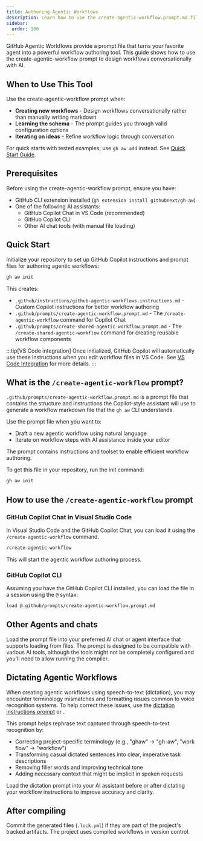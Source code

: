 ```yaml
---
title: Authoring Agentic Workflows
description: Learn how to use the create-agentic-workflow.prompt.md file in VS Code to author agentic workflows in natural language.
sidebar:
  order: 100
---
```



GitHub Agentic Workflows provide a prompt file that turns your favorite agent into
a powerful workflow authoring tool. This guide shows how to use the create-agentic-workflow prompt to design workflows conversationally with AI.

## When to Use This Tool

Use the create-agentic-workflow prompt when:
- **Creating new workflows** - Design workflows conversationally rather than manually writing markdown
- **Learning the schema** - The prompt guides you through valid configuration options
- **Iterating on ideas** - Refine workflow logic through conversation

For quick starts with tested examples, use `gh aw add` instead. See [Quick Start Guide](/gh-aw/start-here/quick-start/).

## Prerequisites

Before using the create-agentic-workflow prompt, ensure you have:
- GitHub CLI extension installed (`gh extension install githubnext/gh-aw`)
- One of the following AI assistants:
  - GitHub Copilot Chat in VS Code (recommended)
  - GitHub Copilot CLI
  - Other AI chat tools (with manual file loading)

## Quick Start

Initialize your repository to set up GitHub Copilot instructions and prompt files for authoring agentic workflows:

```bash wrap
gh aw init
```

This creates:
- `.github/instructions/github-agentic-workflows.instructions.md` - Custom Copilot instructions for better workflow authoring
- `.github/prompts/create-agentic-workflow.prompt.md` - The `/create-agentic-workflow` command for Copilot Chat
- `.github/prompts/create-shared-agentic-workflow.prompt.md` - The `/create-shared-agentic-workflow` command for creating reusable workflow components

:::tip[VS Code integration]
Once initialized, GitHub Copilot will automatically use these instructions when you edit workflow files in VS Code. See [VS Code Integration](/gh-aw/tools/vscode/) for more details.
:::

## What is the `/create-agentic-workflow` prompt?

`.github/prompts/create-agentic-workflow.prompt.md` is a prompt file that contains the structure and instructions the Copilot-style assistant will use to generate a workflow markdown file that the `gh aw` CLI understands.

Use the prompt file when you want to:
- Draft a new agentic workflow using natural language
- Iterate on workflow steps with AI assistance inside your editor

The prompt contains instructions and toolset to enable efficient workflow authoring.

To get this file in your repository, run the init command:

```bash
gh aw init
```

## How to use the `/create-agentic-workflow` prompt

### GitHub Copilot Chat in Visual Studio Code

In Visual Studio Code and the GitHub Copilot Chat, you can load it using the `/create-agentic-workflow` command.

```sh
/create-agentic-workflow
```

This will start the agentic workflow authoring process.

### GitHub Copilot CLI

Assuming you have the GitHub Copilot CLI installed, you can load the file in a session using the `@` syntax:

```bash
load @.github/prompts/create-agentic-workflow.prompt.md
```

## Other Agents and chats

Load the prompt file into your preferred AI chat or agent interface that supports loading from files. The prompt is designed to be compatible with various AI tools, although the tools might not be completely configured and you'll need to allow running the compiler.

## Dictating Agentic Workflows

When creating agentic workflows using speech-to-text (dictation), you may encounter terminology mismatches and formatting issues common to voice recognition systems. To help correct these issues, use the [dictation instructions prompt](https://raw.githubusercontent.com/githubnext/gh-aw/main/.github/instructions/dictation.instructions.md) or <CopyEntireFileButton filePath="https://raw.githubusercontent.com/githubnext/gh-aw/main/.github/instructions/dictation.instructions.md" label="Copy full instructions" />.

This prompt helps rephrase text captured through speech-to-text recognition by:
- Correcting project-specific terminology (e.g., "ghaw" → "gh-aw", "work flow" → "workflow")
- Transforming casual dictated sentences into clear, imperative task descriptions
- Removing filler words and improving technical tone
- Adding necessary context that might be implicit in spoken requests

Load the dictation prompt into your AI assistant before or after dictating your workflow instructions to improve accuracy and clarity.

## After compiling

Commit the generated files (`.lock.yml`) if they are part of the project's tracked artifacts. The project uses compiled workflows in version control.

